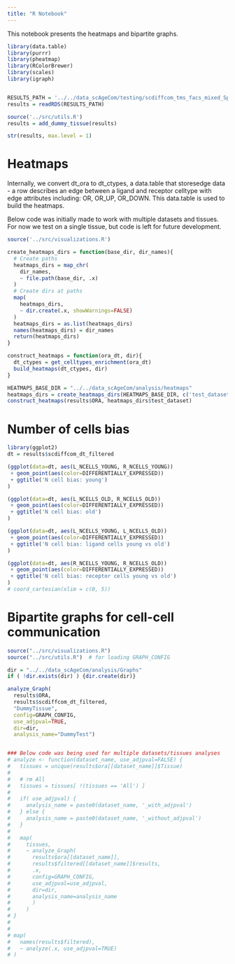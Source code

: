 ```yaml
---
title: "R Notebook"
---
```


This notebook presents the heatmaps and bipartite graphs.

```r
library(data.table)
library(purrr)
library(pheatmap)
library(RColorBrewer)
library(scales)
library(igraph)


RESULTS_PATH = '../../data_scAgeCom/testing/scdiffcom_tms_facs_mixed_Spleen.rds'
results = readRDS(RESULTS_PATH)

source('../src/utils.R')
results = add_dummy_tissue(results)

str(results, max.level = 1)
```

# Heatmaps

Internally, we convert dt_ora to dt_ctypes, a data.table that storesedge data - a row describes an edge between a ligand and receptor celltype with edge attributes including: OR, OR_UP, OR_DOWN. This data.table is used to build the heatmaps.

Below code was initially made to work with multiple datasets and tissues. For now we test on a single tissue, but code is left  for future development.

```r
source('../src/visualizations.R')

create_heatmaps_dirs = function(base_dir, dir_names){
  # Create paths
  heatmaps_dirs = map_chr(
    dir_names,
    ~ file.path(base_dir, .x)
  )  
  # Create dirs at paths
  map(
    heatmaps_dirs,
    ~ dir.create(.x, showWarnings=FALSE)
  )
  heatmaps_dirs = as.list(heatmaps_dirs)
  names(heatmaps_dirs) = dir_names
  return(heatmaps_dirs)
}

construct_heatmaps = function(ora_dt, dir){
  dt_ctypes = get_celltypes_enrichment(ora_dt)
  build_heatmaps(dt_ctypes, dir)
}

HEATMAPS_BASE_DIR = "../../data_scAgeCom/analysis/heatmaps"
heatmaps_dirs = create_heatmaps_dirs(HEATMAPS_BASE_DIR, c('test_dataset'))
construct_heatmaps(results$ORA, heatmaps_dirs$test_dataset)
```

# Number of cells bias

```r
library(ggplot2)
dt = results$scdiffcom_dt_filtered

(ggplot(data=dt, aes(L_NCELLS_YOUNG, R_NCELLS_YOUNG))
 + geom_point(aes(color=DIFFERENTIALLY_EXPRESSED))
 + ggtitle('N cell bias: young')
)

(ggplot(data=dt, aes(L_NCELLS_OLD, R_NCELLS_OLD))
 + geom_point(aes(color=DIFFERENTIALLY_EXPRESSED))
 + ggtitle('N cell bias: old')
)

(ggplot(data=dt, aes(L_NCELLS_YOUNG, L_NCELLS_OLD))
 + geom_point(aes(color=DIFFERENTIALLY_EXPRESSED))
 + ggtitle('N cell bias: ligand cells young vs old')
)

(ggplot(data=dt, aes(R_NCELLS_YOUNG, R_NCELLS_OLD))
 + geom_point(aes(color=DIFFERENTIALLY_EXPRESSED))
 + ggtitle('N cell bias: receptor cells young vs old')
)
# coord_cartesian(xlim = c(0, 5))
```

# Bipartite graphs for cell-cell communication


```r
source("../src/visualizations.R")
source("../src/utils.R")  # for loading GRAPH_CONFIG

dir = "../../data_scAgeCom/analysis/Graphs"
if ( !dir.exists(dir) ) {dir.create(dir)}

analyze_Graph(
  results$ORA,
  results$scdiffcom_dt_filtered,
  "DummyTissue",
  config=GRAPH_CONFIG,
  use_adjpval=TRUE,
  dir=dir,
  analysis_name="DummyTest")


### Below code was being used for multiple datasets/tissues analyses
# analyze <- function(dataset_name, use_adjpval=FALSE) {
#   tissues = unique(results$ora[[dataset_name]]$Tissue)
#   
#   # rm All
#   tissues = tissues[ !(tissues == 'All') ]
#   
#   if( use_adjpval) {
#     analysis_name = paste0(dataset_name, '_with_adjpval')
#   } else {
#     analysis_name = paste0(dataset_name, '_without_adjpval') 
#   }
# 
#   map(
#     tissues, 
#     ~ analyze_Graph(
#       results$ora[[dataset_name]],
#       results$filtered[[dataset_name]]$results,
#       .x,
#       config=GRAPH_CONFIG,
#       use_adjpval=use_adjpval,
#       dir=dir, 
#       analysis_name=analysis_name
#       )
#     )
# }
# 
# 
# map(
#   names(results$filtered),
#   ~ analyze(.x, use_adjpval=TRUE)
# )
```
